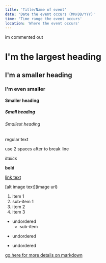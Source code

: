 ```yaml
---
title: 'Title/Name of event'
date: 'Date the event occurs (MM/DD/YYY)'
time: 'Time range the event occurs'
location: 'Where the event occurs'
---
```


<!-- comment -->

<!-- block comment --!>
im commented out
<!-- stop comment -->

# I'm the largest heading

## I'm a smaller heading

### I'm even smaller

#### Smaller heading

##### Small heading

###### Smallest heading

regular text

use 2 spaces after to break line

_italics_

**bold**

[link text](url)

[alt image text](image url)

<!-- ordered list -->

1. item 1
1. sub-item 1
1. item 2
1. item 3

<!-- unordered list -->

-   undordered
    -   sub-item

*   undordered

-   undordered

[go here for more details on markdown](https://github.com/adam-p/markdown-here/wiki/Markdown-Cheatsheet)

